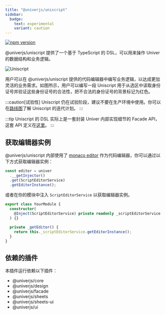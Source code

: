 ```yaml
---
title: "@univerjs/uniscript"
sidebar:
  badge:
    text: experimental
    variant: caution
---
```



[![npm version](https://img.shields.io/npm/v/@univerjs/uniscript)](https://npmjs.org/package/@univerjs/uniscript)

@univerjs/uniscript 提供了一个基于 TypeScript 的 DSL，可以用来操作 Univer 的数据结构和业务逻辑。

<Image src={UniscriptImg} alt="Uniscript" />

用户可以在 @univerjs/uniscript 提供的代码编辑器中编写业务逻辑，以达成更加灵活的业务需求。如图所示，用户可以编写一段 Uniscript 用于从选区中读取身份证号并验证这些身份证号的合法性，把不合法的身份证号的背景标记为红色。

:::caution[试验性]
Uniscript 仍在试验阶段，建议不要在生产环境中使用。你可以在[路线图](/guides/roadmap)了解 Uniscript 的迭代计划。
:::

:::tip
Uniscript 的 DSL 实际上是一套封装 Univer 内部实现细节的 Facade API，这套 API 定义在[这里](/guides/facade)。
:::

## 获取编辑器实例

@univerjs/uniscript 内部使用了 [monaco editor](https://microsoft.github.io/monaco-editor/) 作为代码编辑器，你可以通过以下方式获取编辑器实例：

```ts
const editor = univer
  .__getInjector()
  .get(ScriptEditorService)
  .getEditorInstance();
```

或者在你的模块中注入 `ScriptEditorService` 以获取编辑器实例。

```ts
export class YourModule {
  constructor(
    @Inject(ScriptEditorService) private readonly _scriptEditorService
  ) {}

  private _getEditor() {
    return this._scriptEditorService.getEditorInstance();
  }
}
```

## 依赖的插件

本插件运行依赖以下插件：

- @univerjs/core
- @univerjs/design
- @univerjs/facade
- @univerjs/sheets
- @univerjs/sheets-ui
- @univerjs/ui
